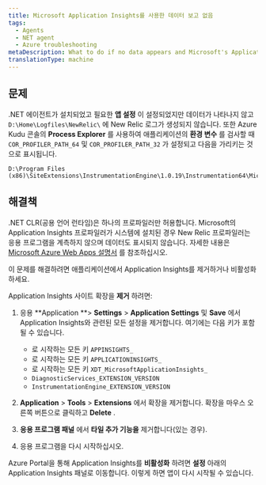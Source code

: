 ```yaml
---
title: Microsoft Application Insights를 사용한 데이터 보고 없음
tags:
  - Agents
  - NET agent
  - Azure troubleshooting
metaDescription: What to do if no data appears and Microsoft's Application Insights profiler is preventing the New Relic .NET profiler from instrumenting your app.
translationType: machine
---
```


## 문제

.NET 에이전트가 설치되었고 필요한 **앱 설정** 이 설정되었지만 데이터가 나타나지 않고 `D:\Home\Logfiles\NewRelic\` 에 New Relic 로그가 생성되지 않습니다. 또한 Azure Kudu 콘솔의 **Process Explorer** 를 사용하여 애플리케이션의 **환경 변수** 를 검사할 때 `COR_PROFILER_PATH_64` 및 `COR_PROFILER_PATH_32` 가 설정되고 다음을 가리키는 것으로 표시됩니다.

```
D:\Program Files (x86)\SiteExtensions\InstrumentationEngine\1.0.19\Instrumentation64\MicrosoftInstrumentationEngine_x64.dll
```

## 해결책

.NET CLR(공용 언어 런타임)은 하나의 프로파일러만 허용합니다. Microsoft의 Application Insights 프로파일러가 시스템에 설치된 경우 New Relic 프로파일러는 응용 프로그램을 계측하지 않으며 데이터도 표시되지 않습니다. 자세한 내용은 [Microsoft Azure Web Apps 설명서](https://docs.microsoft.com/en-us/azure/azure-monitor/app/azure-web-apps) 를 참조하십시오.

이 문제를 해결하려면 애플리케이션에서 Application Insights를 제거하거나 비활성화하세요.

Application Insights 사이트 확장을 **제거** 하려면:

1. 응용 **Application **> **Settings** > **Application Settings** 및 **Save** 에서 Application Insights와 관련된 모든 설정을 제거합니다. 여기에는 다음 키가 포함될 수 있습니다.

   * 로 시작하는 모든 키 `APPINSIGHTS_`
   * 로 시작하는 모든 키 `APPLICATIONINSIGHTS_`
   * 로 시작하는 모든 키 `XDT_MicrosoftApplicationInsights_`
   * `DiagnosticServices_EXTENSION_VERSION`
   * `InstrumentationEngine_EXTENSION_VERSION`

2. **Application** > **Tools** > **Extensions** 에서 확장을 제거합니다. 확장을 마우스 오른쪽 버튼으로 클릭하고 **Delete** .

3. **응용 프로그램 패널** 에서 **타일 추가 기능을** 제거합니다(있는 경우).

4. 응용 프로그램을 다시 시작하십시오.

Azure Portal을 통해 Application Insights를 **비활성화** 하려면 **설정** 아래의 Application Insights 패널로 이동합니다. 이렇게 하면 앱이 다시 시작될 수 있습니다.